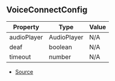 ## VoiceConnectConfig

| Property | Type | Value |
| ----------- | ----------- | ----------- |
| audioPlayer | AudioPlayer | N/A |
| deaf | boolean | N/A |
| timeout | number | N/A |


- [Source](https://github.com/Androz2091/discord-player/blob/e5339f1/packages/discord-player/src/Structures/GuildQueue.ts#L47)